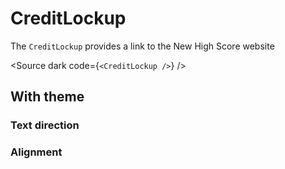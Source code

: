 
<Meta title="Components/CreditLockup" component={CreditLockup} />

# CreditLockup

The `CreditLockup` provides a link to the New High Score website

<Source dark code={`
  <CreditLockup />
`} />

<Props of={CreditLockup} />

## With theme

<Preview withToolbar>
  <Story name="With theme">
    <ThemeProvider theme={theme}>
      <CreditLockup />
    </ThemeProvider>
  </Story>
</Preview>

### Text direction

<Preview>
  <Story name="Left-to-right">
    <ThemeProvider theme={theme}>
      <CreditLockup />
    </ThemeProvider>
  </Story>
  <Story name="Right-to-left">
    <ThemeProvider theme={theme}>
      <CreditLockup dir="rtl" />
    </ThemeProvider>
  </Story>
</Preview>

### Alignment

<Preview columns={1}>
  <Story name="Left aligned">
    <ThemeProvider theme={theme}>
      <CreditLockup />
    </ThemeProvider>
  </Story>
  <Story name="Center aligned">
    <ThemeProvider theme={theme}>
      <CreditLockup align="center" />
    </ThemeProvider>
  </Story>
  <Story name="Right aligned">
    <ThemeProvider theme={theme}>
      <CreditLockup align="right" />
    </ThemeProvider>
  </Story>
</Preview>
